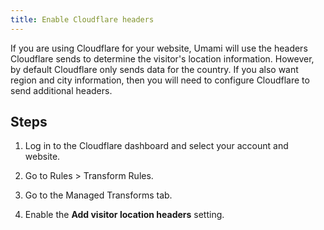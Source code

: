 ```yaml
---
title: Enable Cloudflare headers
---
```


If you are using Cloudflare for your website, Umami will use the headers Cloudflare sends
to determine the visitor's location information. However, by default Cloudflare only sends
data for the country. If you also want region and city information, then you will need to
configure Cloudflare to send additional headers.

## Steps

1. Log in to the Cloudflare dashboard and select your account and website.

2.  Go to Rules > Transform Rules.

3.  Go to the Managed Transforms tab.

4. Enable the **Add visitor location headers** setting.
